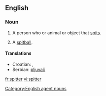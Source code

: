 ==English==

===Noun===
{{en-noun}}

# A person who or animal or object that [[spit]]s.
# {{baseball}} A [[spitball]].

====Translations====
{{trans-top|a person, animal or object that spits}}
* Croatian: {{t|hr|pljuvač|alt=pljùvāč|m}}, {{t|hr|pljuvačica|alt=pljuvàčica|f}}
* Serbian: [[pljuvač]] {{m}}
{{trans-mid}}
{{trans-bottom}}

[[Category:English agent nouns]]

[[fr:spitter]]
[[vi:spitter]]